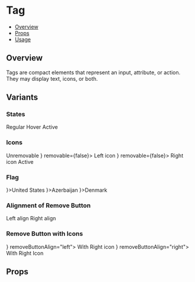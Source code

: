 
<Meta title="Components/Tag" component={Tag} />

<!--- Component template -->


<!--- Component documentation -->

# Tag

- [Overview](#overview)
- [Props](#props)
- [Usage](#usage)

## Overview

Tags are compact elements that represent an input, attribute, or action. They may display text, icons, or both.

## Variants

### States

<Canvas>
  <Story name="States">
    <Tag>Regular</Tag>
    <Tag>Hover</Tag>
    <Tag>Active</Tag>
  </Story>
</Canvas>

### Icons

<Canvas>
  <Story name="With Icon">
    <Tag removable={false}>Unremovable</Tag>
    <Tag leftIcon={<UserIcon size={16} />} removable={false}>
      Left icon
    </Tag>
    <Tag rightIcon={<UserIcon size={16} />} removable={false}>
      Right icon
    </Tag>
    <Tag>Active</Tag>
  </Story>
</Canvas>

### Flag

<Canvas>
  <Story name="With Flag">
    <Box css={{ display: 'flex', gap: 32, mb: 28 }}>
      <Tag leftIcon={<Flag country="us" />}>United States</Tag>
      <Tag leftIcon={<Flag country="az" />}>Azerbaijan</Tag>
      <Tag leftIcon={<Flag country="dk" />}>Denmark</Tag>
    </Box>
  </Story>
</Canvas>

### Alignment of Remove Button

<Canvas>
  <Story name="Align Remove Button">
    <Tag removeButtonAlign="left">Left align</Tag>
    <Tag removeButtonAlign="right">Right align</Tag>
  </Story>
</Canvas>

### Remove Button with Icons

<Canvas>
  <Story name="Remove Button With Icon">
    <Tag leftIcon={<UserIcon size={16} />} removeButtonAlign="left">
      With Right icon
    </Tag>
    <Tag rightIcon={<UserIcon size={16} />} removeButtonAlign="right">
      With Right Icon
    </Tag>
  </Story>
</Canvas>

## Props

<ArgsTable of={Tag} />
